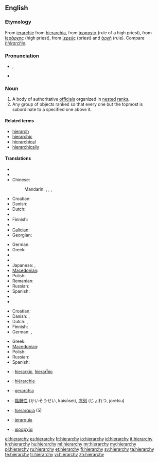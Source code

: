 ==English==

===Etymology===
From {{etyl|enm}} [[ierarchie]] from {{etyl|la}} [[hierarchia]], from {{etyl|grc}} [[ἱεραρχία]] (rule of a high priest), from [[ἱεράρχης]] (high priest), from [[ἱερεύς]] (priest) and [[ἀρχή]] (rule).  Compare {{etyl|fr}} ''[[hiérarchie]]''.

===Pronunciation===
* {{IPA|/ˈhaɪə.ɹɑː.kɪ/|/ˈhaɪɹ.ɑːɹ.kɪ/}}, {{SAMPA|/"haI@r\A:kI/|/"haIr\=A:r\=kI/}}
* {{audio|en-us-hierarchy.ogg|Audio (US)}}

===Noun===
{{en-noun|hierarchies}}

# A body of authoritative [[official]]s organized in [[nested]] [[rank]]s.
# Any group of objects ranked so that every one but the topmost is subordinate to a specified one above it.

====Related terms====
* [[hierarch]]
* [[hierarchic]]
* [[hierarchical]]
* [[hierarchically]]

====Translations====
{{trans-top|body of authoritative officials}}
* {{trreq|Arabic}}
* {{trreq|Armenian}}
* Chinese:
*: Mandarin: {{t|zh|等級制度|sc=Hani}}, {{t|zh|等级制度|tr=děngjízhìdù|sc=Hani}}, {{t|zh|階層|sc=Hani}}, {{t|zh|阶层|tr=jiēcéng|sc=Hani}}
* Croatian: {{t-|hr|hijerarhija|f}}
* Danish: {{t+|da|hierarki|n}}
* Dutch: {{t+|nl|hiërarchie|f}}
* {{trreq|Esperanto}}
* Finnish: {{t+|fi|hierarkia}}
* {{trreq|French}}
* [[Galician]]: {{t-|gl|xerarquía|f|xs=Galician}}
* Georgian: {{t|ka|იერარქია|tr=ierark'ia|sc=Geor}}
{{trans-mid}}
* German: {{t+|de|Hierarchie|f}}
* Greek: {{t+|el|ιεραρχία|f|tr=ierarkhía}}
* {{trreq|Hebrew}}
* {{trreq|Hungarian}}
* Japanese: {{t|ja|階層|tr=かいそう, kaisō|sc=Jpan}}, {{t|ja|序列|tr=じょれつ, joretsu|sc=Jpan}}
* [[Macedonian]]: {{t|mk|хиерархија|f|tr=hierárhija}}
* Polish: {{t|pl|hierarchia|f}}
* Romanian: {{t|ro|ierarhie|f}}
* Russian: {{t|ru|иерархия|f|tr=ijerárxija|sc=Cyrl}}
* Spanish: {{t|es|jerarquía|f}}
* {{trreq|Thai}}
* {{trreq|Turkish}}
{{trans-bottom}}

{{trans-top|class of objects}}
* Croatian: {{t-|hr|hijerarhija|f}}
* Danish: {{t+|da|hierarki|n}},  {{t|da|rangorden|c}}
* Dutch: {{t+|nl|hiërarchie|f}}, {{t-|nl|rangorde|f}}
* Finnish: {{t+|fi|hierarkia}}
* German: {{t+|de|Hierarchie|f}}, {{t+|de|Rangordnung|f}}
{{trans-mid}}
* Greek: {{t+|el|ιεραρχία|f|tr=ierarkhía}}
* [[Macedonian]]: {{t|mk|хиерархија|f|tr=hierárhija}}
* Polish: {{t|pl|hierarchia|f}}
* Russian: {{t|ru|иерархия|f|tr=ijerárxija|sc=Cyrl}}
* Spanish: {{t|es|jerarquía|f}}
{{trans-bottom}}

{{checktrans-top}}
* {{ttbc|eo}}: [[hierarkio]], [[hierarĥio]]
* {{ttbc|fr}}: [[hiérarchie]] {{f}}
* {{ttbc|it}}: [[gerarchia]] {{f}}
{{trans-mid}}
* {{ttbc|ja}}: [[階層性]] (かいそうせい, kaisōsei), [[序列]] (じょれつ, joretsu)
* {{ttbc|pt}}: [[hierarquia]] {{f}} (5)
* {{ttbc|es}}: [[jerarquía]] {{f}}
* {{ttbc|el}}: [[ιεραρχία]] {{f}}
{{trans-bottom}}

[[el:hierarchy]]
[[es:hierarchy]]
[[fr:hierarchy]]
[[io:hierarchy]]
[[id:hierarchy]]
[[it:hierarchy]]
[[kn:hierarchy]]
[[hu:hierarchy]]
[[ml:hierarchy]]
[[mr:hierarchy]]
[[my:hierarchy]]
[[pl:hierarchy]]
[[ru:hierarchy]]
[[et:hierarchy]]
[[fi:hierarchy]]
[[sv:hierarchy]]
[[ta:hierarchy]]
[[te:hierarchy]]
[[tr:hierarchy]]
[[vi:hierarchy]]
[[zh:hierarchy]]